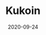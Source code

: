 ---
title: Kukoin
tag: Exchange
status: publish
date: 2020-09-24
slug: A short description for this item
website: https://trade.kucoin.com/IOTX-BTC
twitter:
logo: /img/Kucoin.png
featured_img: https://wp.gcap1.iotex.io/wp-content/uploads/2020/09/kucoin.png
telegram:
---